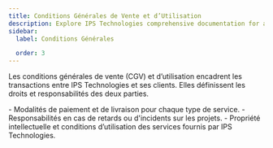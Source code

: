```yaml
---
title: Conditions Générales de Vente et d’Utilisation
description: Explore IPS Technologies comprehensive documentation for an in-depth look at our premium tools and construction services.
sidebar:
  label: Conditions Générales

  order: 3
---
```



Les conditions générales de vente (CGV) et d’utilisation encadrent les transactions entre IPS Technologies et ses clients. Elles définissent les droits et responsabilités des deux parties.

<Card title="Nos Conditions">
  - Modalités de paiement et de livraison pour chaque type de service.
  - Responsabilités en cas de retards ou d'incidents sur les projets.
  - Propriété intellectuelle et conditions d’utilisation des services fournis par IPS Technologies.
</Card>